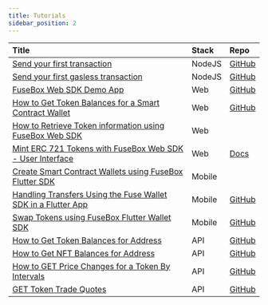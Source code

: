 ```yaml
---
title: Tutorials
sidebar_position: 2
---
```


| Title                                                                                              | Stack  | Repo                                                                                                                          |
| :------------------------------------------------------------------------------------------------- | :----- | :---------------------------------------------------------------------------------------------------------------------------- |
| [Send your first transaction](send-your-first-transaction)                                         | NodeJS | [GitHub](https://github.com/fuseio/tutorial-template)                                                                         |
| [Send your first gasless transaction](send-your-first-gasless-transaction)                         | NodeJS | [GitHub](https://github.com/fuseio/tutorial-template)                                                                         |
| [FuseBox Web SDK Demo App](web-sdk/web-sdk-demo-guide)                                             | Web    | [GitHub](https://github.com/fuseio/examples/blob/web-sdk-demo/demo-app/pages/index.tsx)                                       |
| [How to Get Token Balances for a Smart Contract Wallet](web-sdk/get-scw-token-balance)             | Web    | [GitHub](https://github.com/fuseio/examples/blob/scw-token-balance/scw-token-balance/pages/index.tsx)                         |
| [How to Retrieve Token information using FuseBox Web SDK](web-sdk/get-token-info)                  | Web    |                                                                                                                               |
| [Mint ERC 721 Tokens with FuseBox Web SDK - User Interface](web-sdk/mint-erc721-aa-part2)          | Web    | [Docs](https://docs.fuse.io/fuse-box/tutorials/web-sdk/mint-erc721-aa-part2#complete-code)                                    |
| [Create Smart Contract Wallets using FuseBox Flutter SDK](mobile-sdk/mobile-app-guide)             | Mobile |                                                                                                                               |
| [Handling Transfers Using the Fuse Wallet SDK in a Flutter App](mobile-sdk/mobile-guide-transfers) | Mobile | [GitHub](https://github.com/fuseio/examples/blob/flutter-demo-app/fusebox_mobile_app/lib/main.dart)                           |
| [Swap Tokens using FuseBox Flutter Wallet SDK](mobile-sdk/mobile-swap-tokens-guide)                | Mobile | [GitHub](https://github.com/fuseio/examples/blob/flutter-swap-tokens-app/swap_token_app/lib/main.dart)                        |
| [How to Get Token Balances for Address](apis/api-get-address-balance)                              | API    | [GitHub](https://github.com/fuseio/examples/blob/api-address-balance/api-token-balances/pages/index.tsx)                      |
| [How to Get NFT Balances for Address](apis/api-get-nft-balance)                                    | API    | [GitHub](https://github.com/fuseio/examples/blob/api-erc721-balance/erc721/pages/index.js)                                    |
| [How to GET Price Changes for a Token By Intervals](apis/api-get-price-changes-interval)           | API    | [GitHub](https://github.com/fuseio/examples/blob/api-price-changes-by-interval/api-price-changes-by-interval/pages/index.tsx) |
| [GET Token Trade Quotes](apis/api-trade-quotes)                                                    | API    | [GitHub](https://github.com/fuseio/examples/blob/rest-api-guide-trade-v2/trade-api/pages/index.tsx)                           |
